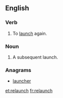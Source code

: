 ==English==

===Verb===
{{en-verb|relaunch|es}}

# To [[launch]] again.

===Noun===
{{en-noun|es}}

# A subsequent launch.

===Anagrams===
* [[launcher#English|launcher]]

[[et:relaunch]]
[[fr:relaunch]]
